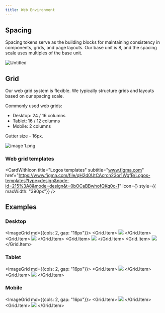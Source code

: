 ```yaml
---
title: Web Environment
---
```




## Spacing

Spacing tokens serve as the building blocks for maintaining consistency in components, grids, and page layouts. Our base unit is 8, and the spacing scale uses multiples of the base unit.

![Untitled](/Untitled.png)

## Grid

Our web grid system is flexible. We typically structure grids and layouts based on our spacing scale.

Commonly used web grids:

- Desktop: 24 / 16 columns
- Tablet: 16 / 12 columns
- Mobile: 2 columns

Gutter size - 16px.

![image 1.png](/image_1.png)

### Web grid templates

<CardWithIcon
    title="Logos templates"
    subtitle="www.figma.com"
    href="https://www.figma.com/file/qH2d0UtCAcrcn23or1WgfB/Logos-templates?type=design&node-id=215%3A8&mode=design&t=0bOCaBBwhofQKq0c-1"
    icon={<FigmaIcon />}
    style={{ maxWidth: "390px"}}
/>

## Examples

### Desktop

<ImageGrid md={{cols: 2, gap: "16px"}}>
        <Grid.Item>
            <img src="/Untitled-1.png" />
        </Grid.Item>
        <Grid.Item>
            <img src="/Untitled-2.png" />
        </Grid.Item>
        <Grid.Item>
            <img src="/Untitled-3.png" />
        </Grid.Item>
        <Grid.Item>
            <img src="/Untitled-4.png" />
        </Grid.Item>
</ImageGrid>

### Tablet

<ImageGrid md={{cols: 2, gap: "16px"}}>
        <Grid.Item>
            <img src="/Untitled-5.png" />
        </Grid.Item>
        <Grid.Item>
            <img src="/Untitled-6.png" />
        </Grid.Item>
</ImageGrid>

### Mobile

<ImageGrid md={{cols: 2, gap: "16px"}}>
        <Grid.Item>
            <img src="/Untitled-7.png" />
        </Grid.Item>
        <Grid.Item>
            <img src="/Untitled-8.png" />
        </Grid.Item>
</ImageGrid>